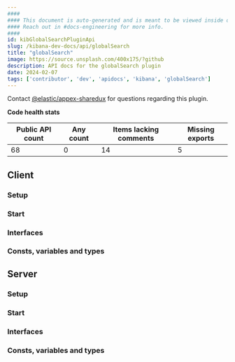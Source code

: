 ```yaml
---
####
#### This document is auto-generated and is meant to be viewed inside our experimental, new docs system.
#### Reach out in #docs-engineering for more info.
####
id: kibGlobalSearchPluginApi
slug: /kibana-dev-docs/api/globalSearch
title: "globalSearch"
image: https://source.unsplash.com/400x175/?github
description: API docs for the globalSearch plugin
date: 2024-02-07
tags: ['contributor', 'dev', 'apidocs', 'kibana', 'globalSearch']
---
```




Contact [@elastic/appex-sharedux](https://github.com/orgs/elastic/teams/appex-sharedux) for questions regarding this plugin.

**Code health stats**

| Public API count  | Any count | Items lacking comments | Missing exports |
|-------------------|-----------|------------------------|-----------------|
| 68 | 0 | 14 | 5 |

## Client

### Setup
<DocDefinitionList data={[globalSearchObj.client.setup]}/>

### Start
<DocDefinitionList data={[globalSearchObj.client.start]}/>

### Interfaces
<DocDefinitionList data={globalSearchObj.client.interfaces}/>

### Consts, variables and types
<DocDefinitionList data={globalSearchObj.client.misc}/>

## Server

### Setup
<DocDefinitionList data={[globalSearchObj.server.setup]}/>

### Start
<DocDefinitionList data={[globalSearchObj.server.start]}/>

### Interfaces
<DocDefinitionList data={globalSearchObj.server.interfaces}/>

### Consts, variables and types
<DocDefinitionList data={globalSearchObj.server.misc}/>

